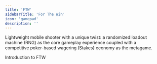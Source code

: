```yaml
---
title: 'FTW'
sidebarTitle: 'For The Win'
icon: 'gamepad'
description: ''
---
```

Lightweight mobile shooter with a unique twist: a randomized loadout machine (RNG) as the core gameplay experience coupled with a competitive poker-based wagering (Stakes) economy as the metagame.

  <Card title="Game Overview" icon="joystick" href="overview-ftw">
  Introduction to FTW
  </Card>
<CardGroup cols={4}>
    <Card title="Gameplay" icon="crown" href="ftw/gameplay">
  </Card>
    <Card title="Tournaments" icon="spinner" href="ftw/tournaments">
  </Card>
    <Card title="Clans" icon="circle-plus" href="ftw/clans">
  </Card>
    <Card title="Wagering" icon="bullseye-arrow" href="ftw/wagering">
  </Card>
</CardGroup>